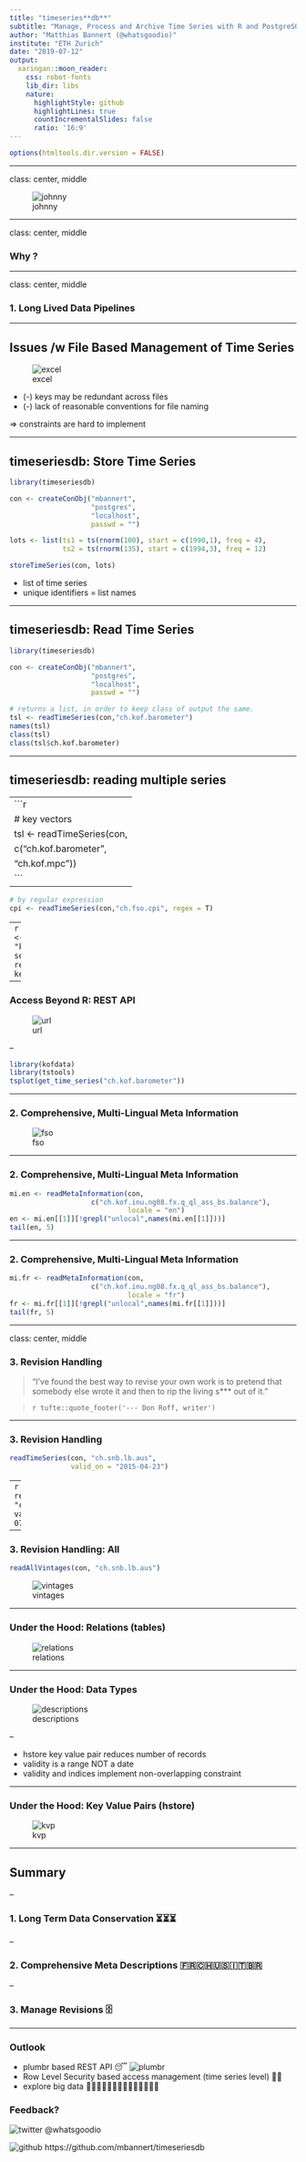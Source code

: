 ```yaml
---
title: "timeseries**db**"
subtitle: "Manage, Process and Archive Time Series with R and PostgreSQL"
author: "Matthias Bannert (@whatsgoodio)"
institute: "ETH Zurich"
date: "2019-07-12"
output:
  xaringan::moon_reader:
    css: robot-fonts
    lib_dir: libs
    nature:
      highlightStyle: github
      highlightLines: true
      countIncrementalSlides: false
      ratio: '16:9'
---
```


<!-- 
framework to map R ts objects to PostgreSQL KVP + relations.
talk's not only about the timeseriesdb approach does it, but

-->


```r
options(htmltools.dir.version = FALSE)
```

---

class: center, middle

![johnny](johnnyrrr.jpg)


---

class: center, middle

### Why ?

---

class: center, middle

### 1. Long Lived Data Pipelines

---

## Issues /w File Based Management of Time Series

![excel](excel.jpg)

- (-) keys may be redundant across files
- (-) lack of reasonable conventions for file naming

=> constraints are hard to implement

---

## timeseriesdb: Store Time Series

```r
library(timeseriesdb)

con <- createConObj("mbannert",
                    "postgres",
                    "localhost",
                    passwd = "")

lots <- list(ts1 = ts(rnorm(100), start = c(1990,1), freq = 4),
             ts2 = ts(rnorm(135), start = c(1994,3), freq = 12)

storeTimeSeries(con, lots)
```

- list of time series
- unique identifiers = list names


---

## timeseriesdb: Read Time Series

```r
library(timeseriesdb)

con <- createConObj("mbannert",
                    "postgres",
                    "localhost",
                    passwd = "")

# returns a list, in order to keep class of output the same. 
tsl <- readTimeSeries(con,"ch.kof.barometer")
names(tsl)
class(tsl)
class(tsl$ch.kof.barometer)
```

---

## timeseriesdb: reading multiple series

--
```r
# key vectors
tsl <- readTimeSeries(con,
                      c("ch.kof.barometer",
                        "ch.kof.mpc"))
```
--

```r
# by regular expression
cpi <- readTimeSeries(con,"ch.fso.cpi", regex = T)
```

--
```r
# by stored sets
keys <- readTsSetKeys(con, "kof_indicators")$ts_key
set_of_ts <- readTimeSeries(con, keys)
names(set_of_ts)
```


---

### Access Beyond R: REST API

![url](urlwindow.png)

--

```r
library(kofdata)
library(tstools)
tsplot(get_time_series("ch.kof.barometer"))

```


---

### 2. Comprehensive, Multi-Lingual Meta Information

![fso](fso.png)

---

### 2. Comprehensive, Multi-Lingual Meta Information

```r
mi.en <- readMetaInformation(con,
                    c("ch.kof.inu.ng08.fx.q_ql_ass_bs.balance"),
                             locale = "en")
en <- mi.en[[1]][!grepl("unlocal",names(mi.en[[1]]))]
tail(en, 5)


```
---

### 2. Comprehensive, Multi-Lingual Meta Information

```r
mi.fr <- readMetaInformation(con,
                    c("ch.kof.inu.ng08.fx.q_ql_ass_bs.balance"),
                             locale = "fr")
fr <- mi.fr[[1]][!grepl("unlocal",names(mi.fr[[1]]))]
tail(fr, 5)


```


---

class: center, middle

### 3. Revision Handling

> "I've found the best way to revise your own work is to pretend
> that somebody else wrote it and then to rip the living s*** out 
> of it."

> `r tufte::quote_footer('--- Don Roff, writer')`


---

### 3. Revision Handling

```r
readTimeSeries(con, "ch.snb.lb.aus",
               valid_on = "2015-04-23")
```

--
```r
readTimeSeries(con, "ch.snb.lb.aus",
               valid_on = "2015-07-23")
```


---

### 3. Revision Handling: All

```r
readAllVintages(con, "ch.snb.lb.aus")
```


![vintages](vintages2.png)


---

### Under the Hood: Relations (tables)

![relations](relations.png)

---

### Under the Hood: Data Types

![descriptions](desc2.png)

--

- hstore key value pair reduces number of records
- validity is a range NOT a date
- validity and indices implement non-overlapping constraint


---

### Under the Hood: Key Value Pairs (hstore)

![kvp](kvp2.png)

---

## Summary

--

### 1. Long Term Data Conservation ⏳⏳⏳

--

### 2. Comprehensive Meta Descriptions 🇫🇷🇨🇭🇺🇸🇮🇹🇧🇷

--

### 3. Manage Revisions 🗄








---

### Outlook

- plumbr based REST API 😴 ![plumbr](plumbr.png)
- Row Level Security based access management (time series level) 🚣🔐
- explore big data 🔎💾💾💾💾💾💾💾💾💾💾💾💾💾










### Feedback?

![twitter](twitter.png) @whatsgoodio

![github](github.png) https://github.com/mbannert/timeseriesdb






















